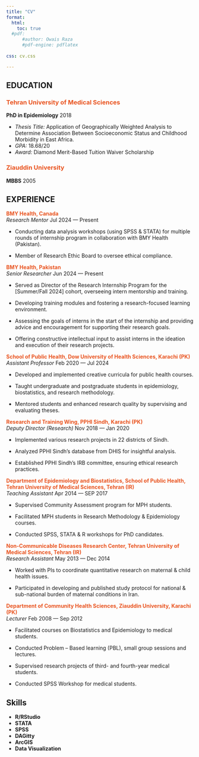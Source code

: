 ```yaml
---
title: "CV"
format:
  html:
    toc: true
  #pdf:
      #author: Owais Raza
      #pdf-engine: pdflatex
    
css: cv.css

---
```


## EDUCATION

### <span style="color:#E95420">Tehran University of Medical Sciences</span> 
**PhD in Epidemiology** [2018]{.cvdate} 

-  *Thesis Title:* Application of Geographically Weighted Analysis to Determine Association Between Socioeconomic Status and Childhood Morbidity in East Africa.  
-  *GPA:* 18.68/20  
-  *Award:* Diamond Merit-Based Tuition Waiver Scholarship

### <span style="color:#E95420">Ziauddin University</span>  
**MBBS** [2005]{.cvdate}




## EXPERIENCE

**<span style="color:#E95420">BMY Health, Canada</span>**\
*Research Mentor* [Jul 2024 --- Present]{.cvdate}

-   Conducting data analysis workshops (using SPSS & STATA) for multiple
rounds of internship program in collaboration with BMY Health (Pakistan).

-   Member of Research Ethic Board to oversee ethical compliance.

**<span style="color:#E95420">BMY Health, Pakistan</span>**\
*Senior Researcher* [Jun 2024 --- Present]{.cvdate} 

-   Served as Director of the Research Internship Program for the [Summer/Fall 2024] cohort, overseeing intern mentorship and training.

-   Developing training modules and fostering a research-focused learning environment.

-   Assessing the goals of interns in the start of the internship and
providing advice and encouragement for supporting their research goals.

-   Offering constructive intellectual input to assist interns in the ideation and execution of their research projects.

**<span style="color:#E95420">School of Public Health, Dow University of Health Sciences, Karachi (PK)</span>**\
*Assistant Professor* [Feb 2020 --- Jul 2024]{.cvdate}

-    Developed and implemented creative curricula for public health courses.

-    Taught undergraduate and postgraduate students in epidemiology, biostatistics, and research methodology.

-    Mentored students and enhanced research quality by supervising and evaluating theses.

**<span style="color:#E95420">Research and Training Wing, PPHI Sindh, Karachi (PK)</span>**\
*Deputy Director (Research)* [Nov 2018 --- Jan 2020]{.cvdate}

-   Implemented various research projects in 22 districts of Sindh.

-   Analyzed PPHI Sindh’s database from DHIS for insightful analysis.

-   Established PPHI Sindh’s IRB committee, ensuring ethical research practices.

**<span style="color:#E95420">Department of Epidemiology and Biostatistics, School of Public Health, Tehran University of Medical Sciences, Tehran (IR)</span>**\
*Teaching Assistant* [Apr 2014 --- SEP 2017]{.cvdate}

-   Supervised Community Assessment program for MPH students.

-   Facilitated MPH students in Research Methodology & Epidemiology courses.

-   Conducted SPSS, STATA & R workshops for PhD candidates.

**<span style="color:#E95420">Non-Communicable Diseases Research Center, Tehran University of Medical Sciences, Tehran (IR)</span>**\
*Research Assistant* [May 2013 --- Dec 2014]{.cvdate}

-   Worked with PIs to coordinate quantitative research on maternal & child health issues.

-   Participated in developing and published study protocol for national & sub-national burden of maternal conditions in Iran.

**<span style="color:#E95420">Department of Community Health Sciences, Ziauddin University, Karachi (PK)</span>**\
*Lecturer* [Feb 2008 --- Sep 2012]{.cvdate}

-   Facilitated courses on Biostatistics and Epidemiology to medical students.

-   Conducted Problem – Based learning (PBL), small group sessions and lectures.

-   Supervised research projects of third- and fourth-year medical students.

-   Conducted SPSS Workshop for medical students.


## Skills  

- **R/RStudio** 
- **STATA** 
- **SPSS**
- **DAGitty**
- **ArcGIS** 
- **Data Visualization** 